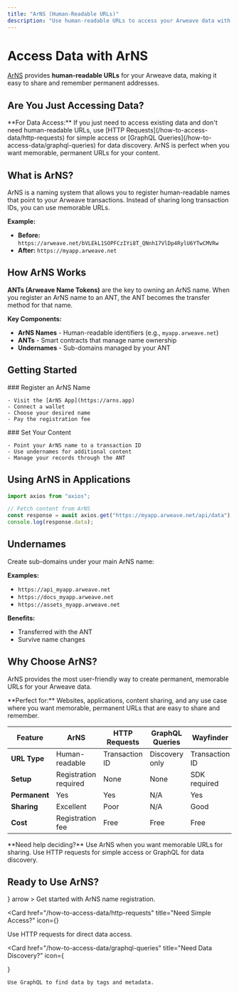 ```yaml
---
title: "ArNS (Human-Readable URLs)"
description: "Use human-readable URLs to access your Arweave data with ArNS"
---
```


# Access Data with ArNS

[ArNS](https://cookbook.bobinstein.com/fundamentals/accessing-arweave-data/arns.html) provides **human-readable URLs** for your Arweave data, making it easy to share and remember permanent addresses.

## Are You Just Accessing Data?

<Callout type="info">
  **For Data Access:** If you just need to access existing data and don't need
  human-readable URLs, use [HTTP Requests](/how-to-access-data/http-requests)
  for simple access or [GraphQL Queries](/how-to-access-data/graphql-queries)
  for data discovery. ArNS is perfect when you want memorable, permanent URLs
  for your content.
</Callout>

## What is ArNS?

ArNS is a naming system that allows you to register human-readable names that point to your Arweave transactions. Instead of sharing long transaction IDs, you can use memorable URLs.

**Example:**

- **Before:** `https://arweave.net/bVLEkL1SOPFCzIYi8T_QNnh17VlDp4RylU6YTwCMVRw`
- **After:** `https://myapp.arweave.net`

## How ArNS Works

**ANTs (Arweave Name Tokens)** are the key to owning an ArNS name. When you register an ArNS name to an ANT, the ANT becomes the transfer method for that name.

**Key Components:**

- **ArNS Names** - Human-readable identifiers (e.g., `myapp.arweave.net`)
- **ANTs** - Smart contracts that manage name ownership
- **Undernames** - Sub-domains managed by your ANT

## Getting Started

<Steps>
  <Step>
    ### Register an ArNS Name

    - Visit the [ArNS App](https://arns.app)
    - Connect a wallet
    - Choose your desired name
    - Pay the registration fee

  </Step>

  <Step>
    ### Set Your Content

    - Point your ArNS name to a transaction ID
    - Use undernames for additional content
    - Manage your records through the ANT

  </Step>
</Steps>

## Using ArNS in Applications

```js
import axios from "axios";

// Fetch content from ArNS
const response = await axios.get("https://myapp.arweave.net/api/data");
console.log(response.data);
```

## Undernames

Create sub-domains under your main ArNS name:

**Examples:**

- `https://api_myapp.arweave.net`
- `https://docs_myapp.arweave.net`
- `https://assets_myapp.arweave.net`

**Benefits:**

- Transferred with the ANT
- Survive name changes

## Why Choose ArNS?

ArNS provides the most user-friendly way to create permanent, memorable URLs for your Arweave data.

<Callout type="note">
  **Perfect for:** Websites, applications, content sharing, and any use case
  where you want memorable, permanent URLs that are easy to share and remember.
</Callout>

| Feature       | ArNS                  | HTTP Requests  | GraphQL Queries | Wayfinder      |
| ------------- | --------------------- | -------------- | --------------- | -------------- |
| **URL Type**  | Human-readable        | Transaction ID | Discovery only  | Transaction ID |
| **Setup**     | Registration required | None           | None            | SDK required   |
| **Permanent** | Yes                   | Yes            | N/A             | Yes            |
| **Sharing**   | Excellent             | Poor           | N/A             | Good           |
| **Cost**      | Registration fee      | Free           | Free            | Free           |

<Callout type="info">
  **Need help deciding?** Use ArNS when you want memorable URLs for sharing. Use
  HTTP requests for simple access or GraphQL for data discovery.
</Callout>

## Ready to Use ArNS?

<Cards>
  <Card 
    href="https://arns.app" 
    title="Register ArNS Name"
    icon={<Link />}
    arrow
  >
    Get started with ArNS name registration.
  </Card>

<Card
  href="/how-to-access-data/http-requests"
  title="Need Simple Access?"
  icon={<Globe />}
>
  Use HTTP requests for direct data access.
</Card>

  <Card 
    href="/how-to-access-data/graphql-queries" 
    title="Need Data Discovery?"
    icon={<Search />}
  >
    Use GraphQL to find data by tags and metadata.
  </Card>
</Cards>
